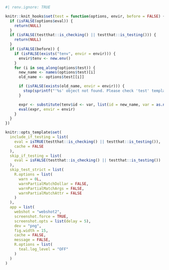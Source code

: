```r
#| renv.ignore: TRUE

knitr::knit_hooks$set(test = function(options, envir, before = FALSE) {
  if (isFALSE(options$eval)) {
    return(NULL)
  }
  if (isFALSE(testthat::is_checking() || testthat::is_testing())) {
    return(NULL)
  }
  if (isFALSE(before)) {
    if (isFALSE(exists("tenv", envir = envir))) {
      envir$tenv <- new.env()
    }
    for (i in seq_along(options$test)) {
      new_name <- names(options$test)[i]
      old_name <- options$test[[i]]

      if (isFALSE(exists(old_name, envir = envir))) {
        stop(sprintf("'%s' object not found. Please check 'test' template arguments.", old_name))
      }

      expr <- substitute(tenv$id <- var, list(id = new_name, var = as.name(old_name)))
      eval(expr, envir = envir)
    }
  }
})

knitr::opts_template$set(
  include_if_testing = list(
    eval = isTRUE(testthat::is_checking() || testthat::is_testing()),
    cache = FALSE
  ),
  skip_if_testing = list(
    eval = isFALSE(testthat::is_checking() || testthat::is_testing())
  ),
  skip_test_strict = list(
    R.options = list(
      warn = 0L,
      warnPartialMatchDollar = FALSE,
      warnPartialMatchArgs = FALSE,
      warnPartialMatchAttr = FALSE
    )
  ),
  app = list(
    webshot = "webshot2",
    screenshot.force = TRUE,
    screenshot.opts = list(delay = 5),
    dev = "png",
    fig.width = 15,
    cache = FALSE,
    message = FALSE,
    R.options = list(
      teal.log_level = "OFF"
    )
  )
)
```
